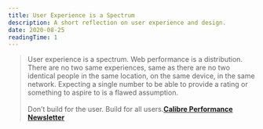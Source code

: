 ```yaml
---
title: User Experience is a Spectrum
description: A short reflection on user experience and design.
date: 2020-08-25
readingTime: 1
---
```


>User experience is a spectrum. Web performance is a distribution. There are no two same experiences, same as there are no two identical people in the same location, on the same device, in the same network. Expecting a single number to be able to provide a rating or something to aspire to is a flawed assumption.<br /><br />
Don’t build for the user. Build for all users.**[Calibre Performance Newsletter](https://calibreapp.com/newsletter)**